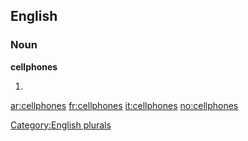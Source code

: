 
==English==

===Noun===
'''cellphones'''

# {{plural of|[[cellphone]]}}

[[Category:English plurals]]

[[ar:cellphones]]
[[fr:cellphones]]
[[it:cellphones]]
[[no:cellphones]]